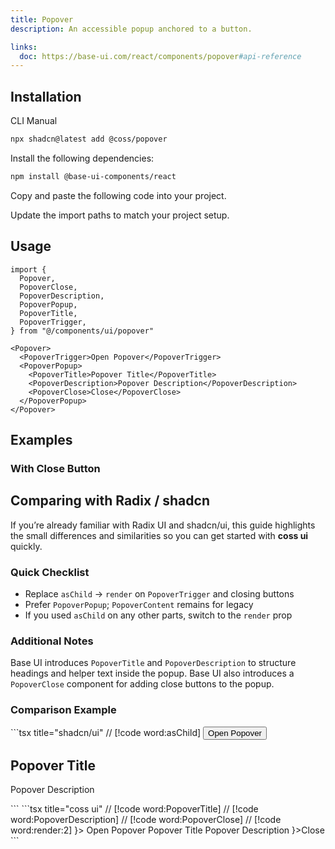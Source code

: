 ```yaml
---
title: Popover
description: An accessible popup anchored to a button.

links:
  doc: https://base-ui.com/react/components/popover#api-reference
---
```


<ComponentPreview name="popover-demo" />

## Installation

<CodeTabs>

<TabsList>
  <TabsTab value="cli">CLI</TabsTab>
  <TabsTab value="manual">Manual</TabsTab>
</TabsList>
<TabsPanel value="cli">

```bash
npx shadcn@latest add @coss/popover
```

</TabsPanel>

<TabsPanel value="manual">

<Steps>

<Step>Install the following dependencies:</Step>

```bash
npm install @base-ui-components/react
```

<Step>Copy and paste the following code into your project.</Step>

<ComponentSource name="popover" title="components/ui/popover.tsx" />

<Step>Update the import paths to match your project setup.</Step>

</Steps>

</TabsPanel>

</CodeTabs>

## Usage

```tsx
import {
  Popover,
  PopoverClose,
  PopoverDescription,
  PopoverPopup,
  PopoverTitle,
  PopoverTrigger,
} from "@/components/ui/popover"
```

```tsx
<Popover>
  <PopoverTrigger>Open Popover</PopoverTrigger>
  <PopoverPopup>
    <PopoverTitle>Popover Title</PopoverTitle>
    <PopoverDescription>Popover Description</PopoverDescription>
    <PopoverClose>Close</PopoverClose>
  </PopoverPopup>
</Popover>
```

## Examples

### With Close Button

<ComponentPreview name="popover-with-close" />

## Comparing with Radix / shadcn

If you’re already familiar with Radix UI and shadcn/ui, this guide highlights the small differences and similarities so you can get started with **coss ui** quickly.

### Quick Checklist

- Replace `asChild` → `render` on `PopoverTrigger` and closing buttons
- Prefer `PopoverPopup`; `PopoverContent` remains for legacy
- If you used `asChild` on any other parts, switch to the `render` prop

### Additional Notes

Base UI introduces `PopoverTitle` and `PopoverDescription` to structure headings and helper text inside the popup. Base UI also introduces a `PopoverClose` component for adding close buttons to the popup.

### Comparison Example

<span data-lib="radix-ui">
```tsx title="shadcn/ui"
// [!code word:asChild]
<Popover>
  <PopoverTrigger asChild>
    <Button variant="outline">Open Popover</Button>
  </PopoverTrigger>
  <PopoverContent>
    <h2>Popover Title</h2>
    <p>Popover Description</p>
  </PopoverContent>
</Popover>
```
</span>

<span data-lib="base-ui">
```tsx title="coss ui"
// [!code word:PopoverTitle]
// [!code word:PopoverDescription]
// [!code word:PopoverClose]
// [!code word:render:2]
<Popover>
  <PopoverTrigger render={<Button variant="outline" />}>
    Open Popover
  </PopoverTrigger>
  <PopoverPopup>
    <PopoverTitle>Popover Title</PopoverTitle>
    <PopoverDescription>Popover Description</PopoverDescription>
    <PopoverClose render={<Button variant="ghost" />}>Close</PopoverClose>
  </PopoverPopup>
</Popover>
```
</span>
